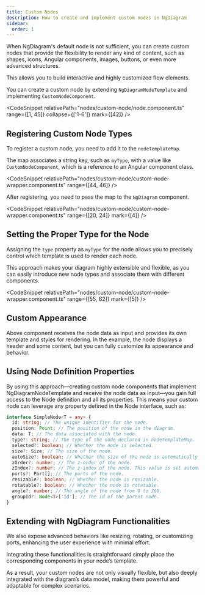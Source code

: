 ```yaml
---
title: Custom Nodes
description: How to create and implement custom nodes in NgDiagram
sidebar:
  order: 1
---
```



When NgDiagram's default node is not sufficient, you can create custom nodes that provide the flexibility to render any kind of content, such as shapes, icons, Angular components, images, buttons, or even more advanced structures.

This allows you to build interactive and highly customized flow elements.

You can create a custom node by extending `NgDiagramNodeTemplate` and implementing `CustomNodeComponent`.

<CodeSnippet relativePath="nodes/custom-node/node.component.ts" range={[1, 45]} collapse={['1-6']} mark={[42]} />

<CustomNode />

<LinkCard
  icon="list-format"
  title="Custom Node Example"
  href="/examples/custom-node"
  description="For more comprehensive example please check here."
/>

## Registering Custom Node Types

To register a custom node, you need to add it to the `nodeTemplateMap`.

The map associates a string key, such as `myType`, with a value like `CustomNodeComponent`, which is a reference to an Angular component class.

<CodeSnippet relativePath="nodes/custom-node/custom-node-wrapper.component.ts" range={[44, 46]} />

After registering, you need to pass the map to the `NgDiagram` component.

<CodeSnippet relativePath="nodes/custom-node/custom-node-wrapper.component.ts" range={[20, 24]} mark={[4]} />

## Setting the Proper Type for the Node

Assigning the `type` property as `myType` for the node allows you to precisely control which template is used to render each node.

This approach makes your diagram highly extensible and flexible, as you can easily introduce new node types and associate them with different components.

<CodeSnippet relativePath="nodes/custom-node/custom-node-wrapper.component.ts" range={[55, 62]} mark={[5]} />

## Custom Appearance

Above component receives the node data as input and provides its own template and styles for rendering.
In the example, the node displays a header and some content, but you can fully customize its appearance and behavior.

## Using Node Definition Properties

By using this approach—creating custom node components that implement NgDiagramNodeTemplate and receive the node data as input—you gain full access to the Node definition and all its properties.
This means your custom node can leverage any property defined in the Node interface, such as:

```typescript
interface SimpleNode<T = any> {
  id: string; // The unique identifier for the node.
  position: Point; // The position of the node in the diagram.
  data: T; // The data associated with the node.
  type?: string; // The type of the node declared in nodeTemplateMap.
  selected?: boolean; // Whether the node is selected.
  size?: Size; // The size of the node.
  autoSize?: boolean; // Whether the size of the node is automatically resized based on the content.
  zOrder?: number; // The z-order of the node.
  zIndex?: number; // The z-index of the node. This value is set automatically.
  ports?: Port[]; // The ports of the node.
  resizable?: boolean; // Whether the node is resizable.
  rotatable?: boolean; // Whether the node is rotatable.
  angle?: number; // The angle of the node from 0 to 360.
  groupId?: Node<T>['id']; // The id of the parent node.
}
```

<LinkCard
  icon="list-format"
  title="Node API"
  href="/api/types/node"
  description="See detailed node properties reference"
/>

## Extending with NgDiagram Functionalities

We also expose advanced behaviors like resizing, rotating, or customizing ports, enhancing the user experience with minimal effort.

Integrating these functionalities is straightforward simply place the corresponding components in your node’s template.

As a result, your custom nodes are not only visually flexible, but also deeply integrated with the diagram’s data model, making them powerful and adaptable for complex scenarios.

<LinkCard
  icon="list-format"
  title="Resizing"
  href="/internals/nodes/resizing"
  description="Resizing functionality for your Custom Node"
/>

<LinkCard
  icon="list-format"
  title="Rotating"
  href="/internals/nodes/rotation"
  description="Rotation functionality for your Custom Node"
/>

<LinkCard
  icon="list-format"
  title="Custom Ports"
  href="/internals/nodes/ports"
  description="Custom ports in your Custom Node"
/>
